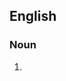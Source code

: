 {{also|man-o'-war}}
==English==

===Noun===
{{head|en|misspelling|head=[[man]]-o-[[war]]|plural|men-o-war}}

# {{misspelling of|en|man-of-war}}